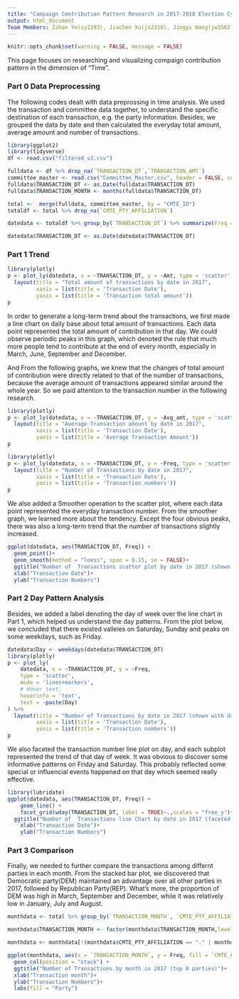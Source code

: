 ```yaml
---
title: "Campaign Contribution Pattern Research in 2017-2018 Election Cycle - Time"
output: html_document
Team Members: Zihan Ye(zy2293), Jiachen Xu(jx2318), Jingyi Wang(jw3562), Haikun Du(hd2377)
---
```


```r
knitr::opts_chunk$set(warning = FALSE, message = FALSE)
```

This page focuses on researching and visualizing compaign contribution pattern in the dimension of “Time”.

### Part 0 Data Preprocessing

The following codes dealt with data preprossing in time analysis. We used the transaction and committee data together, to understand the specific destination of each transaction, e.g. the party information. Besides, we grouped the data by date and then calculated the everyday total amount, average amount and number of transactions.

```r
library(ggplot2)
library(tidyverse)
df <- read.csv("filtered_v2.csv")

fulldata <- df %>% drop_na(`TRANSACTION_DT`,`TRANSACTION_AMT`)
committee_master <- read.csv("Committee_Master.csv", header = FALSE, col.names = c("CMTE_ID","CMTE_NM","TRES_NM","CMTE_ST1","CMTE_ST2","CMTE_CITY","CMTE_ST","CMTE_ZIP","CMTE_DSGN","CMTE_TP","CMTE_PTY_AFFILIATION","CMTE_FILING_FREQ","ORG_TP","CONNECTED_ORG_NM","CAND_ID"))
fulldata$TRANSACTION_DT <- as.Date(fulldata$TRANSACTION_DT)
fulldata$TRANSACTION_MONTH <- months(fulldata$TRANSACTION_DT)

total <-  merge(fulldata, committee_master, by = "CMTE_ID")
totaldf <- total %>% drop_na(`CMTE_PTY_AFFILIATION`)

datedata <- totaldf %>% group_by(`TRANSACTION_DT`) %>% summarize(Freq = n(),Amt = sum(`TRANSACTION_AMT`),Avg_amt = Amt/Freq)

datedata$TRANSACTION_DT <- as.Date(datedata$TRANSACTION_DT)
```

### Part 1 Trend

```r
library(plotly)
p <- plot_ly(datedata, x = ~TRANSACTION_DT, y = ~Amt, type = 'scatter', mode = 'lines') %>%
  layout(title = "Total amount of transactions by date in 2017",
         xaxis = list(title = 'Transaction Date'),
         yaxis = list(title = 'Transaction total amount'))
p
```

In order to generate a long-term trend about the transactions, we first made a line chart on daily base about total amount of transactions. Each data point represented the total amount of contribution in that day. We could observe periodic peaks in this graph, which denoted the rule that much more people tend to contribute at the end of every month, especially in March, June, September and December.

And From the following graphs, we knew that the changes of total amount of contribution were directly related to that of the number of transactions, because the average amount of transactions appeared similar around the whole year. So we paid attention to the transaction number in the following research.

```r
library(plotly)
p <- plot_ly(datedata, x = ~TRANSACTION_DT, y = ~Avg_amt, type = 'scatter', mode = 'lines') %>%
  layout(title = "Average Transaction amount by date in 2017",
         xaxis = list(title = 'Transaction Date'),
         yaxis = list(title = 'Average Transaction Amount'))
p
```

```r
library(plotly)
p <- plot_ly(datedata, x = ~TRANSACTION_DT, y = ~Freq, type = 'scatter', mode = 'lines') %>%
  layout(title = "Number of Transactions by date in 2017",
         xaxis = list(title = 'Transaction Date'),
         yaxis = list(title = 'Transaction numbers'))
p
```

We also added a Smoother operation to the scatter plot, where each data point represented the everyday transaction number. From the smoother graph, we learned more about the tendency. Except the four obvious peaks, there was also a long-term trend that the number of transactions slightly increased.

```r
ggplot(datedata, aes(TRANSACTION_DT, Freq)) + 
  geom_point()+
  geom_smooth(method = "loess", span = 0.15, se = FALSE)+ 
  ggtitle("Number of  Transactions scatter plot by date in 2017 (shown with Smoother) ")+
  xlab("Transaction Date")+
  ylab("Transaction Numbers")
```

### Part 2 Day Pattern Analysis

Besides, we added a label denoting the day of week over the line chart in Part 1, which helped us understand the day patterns. From the plot below, we concluded that there existed valleies on Saturday, Sunday and peaks on some weekdays, such as Friday.

```r
datedata$Day <- weekdays(datedata$TRANSACTION_DT)
library(plotly)
p <- plot_ly(
    datedata, x = ~TRANSACTION_DT, y = ~Freq,
    type = 'scatter',
    mode = 'lines+markers',
    # Hover text:
    hoverinfo = 'text',
    text = ~paste(Day)
) %>%
  layout(title = "Number of Transactions by date in 2017 (shown with day label)",
         xaxis = list(title = 'Transaction Date'),
         yaxis = list(title = 'Transaction numbers'))
p
```

We also faceted the transaction number line plot on day, and each subplot represented the trend of that day of week. It was obvious to discover some informative patterns on Friday and Saturday. This probably reflected some special or influencial events happened on that day which seemed really effective.

```r
library(lubridate)
ggplot(datedata, aes(TRANSACTION_DT, Freq)) +
    geom_line() +
    facet_grid(wday(TRANSACTION_DT, label = TRUE)~.,scales = "free_y")+
  ggtitle("Number of  Transactions line Chart by date in 2017 (faceted on day) ")+
    xlab("Transaction Date")+
    ylab("Transaction Numbers")
```

### Part 3 Comparison

Finally, we needed to further compare the transactions among differnt parties in each month. From the stacked bar plot, we discovered that Democratic party(DEM) maintained an advantage over all other parties in 2017, followed by Republican Party(REP). What's more, the proportion of DEM was high in March, September and December, while it was relatively low in January, July and August. 

```r
monthdata <- total %>% group_by(`TRANSACTION_MONTH`, `CMTE_PTY_AFFILIATION`) %>% summarize(Freq = n(),Amt = sum(`TRANSACTION_AMT`),Avg_amt = Amt/Freq) %>% top_n(8,`Freq`)

monthdata$TRANSACTION_MONTH <- factor(monthdata$TRANSACTION_MONTH,levels=c("January","February","March","April","May","June","July","August","September","October","November","December"),ordered=TRUE)

monthdata <- monthdata[!(monthdata$CMTE_PTY_AFFILIATION == "." | monthdata$CMTE_PTY_AFFILIATION == "0" | monthdata$CMTE_PTY_AFFILIATION == ""), ] 

ggplot(monthdata, aes(x = `TRANSACTION_MONTH`, y = Freq, fill = `CMTE_PTY_AFFILIATION`)) + 
  geom_col(position = "stack") +
  ggtitle("Number of Transactions by month in 2017 (top 8 parties)")+
  xlab("Transaction month")+
  ylab("Transaction Numbers")+
  labs(fill = "Party")
  
```

